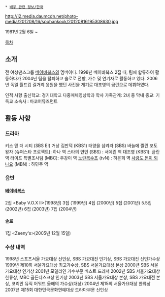  * [[배우 관련 정보/한국]]

http://i2.media.daumcdn.net/photo-media/201208/16/spohankook/20120816195308630.jpg

1981년 2월 6일 ~

[[목차]]
== 소개 ==
전 여성댄스그룹 [[베이비복스]]의 멤버이다. 1998년 베이비복스 2집 때, 팀에 합류하여 활동하다가 2004년 팀을 탈퇴하고 솔로로 전향, 가수 및 연기자로 활동하고 있다. 2006년 독일 월드컵 길거리 응원을 했던 사진을 계기로 대조영의 금란으로 데뷔하였다.

인적 사항
출신학교: 경기대학교 다중매체영상학과 학사
가족관계: 2녀 중 막내
종교: 기독교
소속사 : 마코어뮤즈먼트
== 활동 사항 ==
=== 드라마 ===
키스 앤 더 시티 (SBS E!)
거상 김만덕 (KBS1)
태양을 삼켜라 (SBS)
바늘에 찔린 포도왕자 (슈퍼스타 프로젝트): 하나 역
스타의 연인 (SBS) : 서예린 역
대조영 (KBS1): 금란 역
라이프 특별조사팀 (MBC): 주강이 역
[[노란복수초]] (tvN) : 하윤희 역
[[사랑도 돈이 되나요]] (MBN) : 하민주 역

=== 음반 ===
==== [[베이비복스]] ====
2집 <Baby V.O.X II>(1998년)
3집 <Come Come Come>(1999년)
4집 <Why>(2000년)
5집 <Boyish Story>(2001년)
5.5집 <Special Album>(2002년)
6집 <Devotion>(2003년)
7집 <Ride West>(2004년)

==== 솔로 ====
1집 <Zeeny's>(2005년 12월 15일)

=== 수상 내역 ===
1998년 스포츠서울 가요대상 신인상, SBS 가요대전 인기상, SBS 가요대전 신인가수상
1999년 제10회 서울가요대상 최고가수상, SBS 서울가요대상 본상
2000년 SBS 서울가요대상 인기상
2001년 모델라인 가수부문 베스트 드레서
2002년 SBS 서울가요대상 한류상, MBC 골든디스크상 인기상
2003년 SBS 서울가요대상 본상, SBS 가요대전 본상, 코리안 뮤직 어워드 올해의 가수상(대상)
2004년 제15회 서울가요대상 한류상
2007년 제15회 대한민국문화연예대상 드라마부문 신인상
